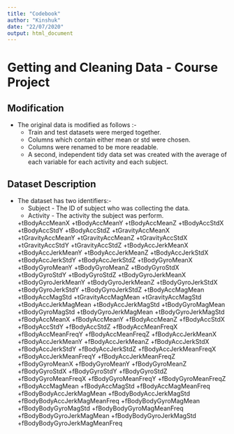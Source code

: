 ```yaml
---
title: "Codebook"
author: "Kinshuk"
date: "22/07/2020"
output: html_document
---
```


# Getting and Cleaning Data - Course Project

## Modification

* The original data is modified as follows :-
  + Train and test datasets were merged together.
  + Columns which contain either mean or std were chosen.
  + Columns were renamed to be more readable.
  + A second, independent tidy data set was created with the average of each variable for each activity and each subject.
  
## Dataset Description

* The dataset has two identifiers:-
  + Subject - The ID of subject who was collecting the data.
  + Activity - The activity the subject was perform.
  
  +tBodyAccMeanX
  +tBodyAccMeanY
  +tBodyAccMeanZ
  +tBodyAccStdX
  +tBodyAccStdY
  +tBodyAccStdZ
  +tGravityAccMeanX
  +tGravityAccMeanY
  +tGravityAccMeanZ
  +tGravityAccStdX
  +tGravityAccStdY
  +tGravityAccStdZ
  +tBodyAccJerkMeanX
  +tBodyAccJerkMeanY
  +tBodyAccJerkMeanZ
  +tBodyAccJerkStdX
  +tBodyAccJerkStdY
  +tBodyAccJerkStdZ
  +tBodyGyroMeanX    
  +tBodyGyroMeanY
  +tBodyGyroMeanZ
  +tBodyGyroStdX
  +tBodyGyroStdY
  +tBodyGyroStdZ
  +tBodyGyroJerkMeanX
  +tBodyGyroJerkMeanY
  +tBodyGyroJerkMeanZ
  +tBodyGyroJerkStdX
  +tBodyGyroJerkStdY
  +tBodyGyroJerkStdZ
  +tBodyAccMagMean
  +tBodyAccMagStd
  +tGravityAccMagMean
  +tGravityAccMagStd
  +tBodyAccJerkMagMean
  +tBodyAccJerkMagStd
  +tBodyGyroMagMean
  +tBodyGyroMagStd
  +tBodyGyroJerkMagMean
  +tBodyGyroJerkMagStd
  +fBodyAccMeanX
  +fBodyAccMeanY
  +fBodyAccMeanZ
  +fBodyAccStdX
  +fBodyAccStdY
  +fBodyAccStdZ
  +fBodyAccMeanFreqX
  +fBodyAccMeanFreqY
  +fBodyAccMeanFreqZ
  +fBodyAccJerkMeanX
  +fBodyAccJerkMeanY
  +fBodyAccJerkMeanZ
  +fBodyAccJerkStdX
  +fBodyAccJerkStdY
  +fBodyAccJerkStdZ
  +fBodyAccJerkMeanFreqX
  +fBodyAccJerkMeanFreqY
  +fBodyAccJerkMeanFreqZ
  +fBodyGyroMeanX
  +fBodyGyroMeanY
  +fBodyGyroMeanZ
  +fBodyGyroStdX
  +fBodyGyroStdY
  +fBodyGyroStdZ
  +fBodyGyroMeanFreqX
  +fBodyGyroMeanFreqY
  +fBodyGyroMeanFreqZ
  +fBodyAccMagMean
  +fBodyAccMagStd
  +fBodyAccMagMeanFreq
  +fBodyBodyAccJerkMagMean
  +fBodyBodyAccJerkMagStd
  +fBodyBodyAccJerkMagMeanFreq
  +fBodyBodyGyroMagMean
  +fBodyBodyGyroMagStd
  +fBodyBodyGyroMagMeanFreq
  +fBodyBodyGyroJerkMagMean
  +fBodyBodyGyroJerkMagStd
  +fBodyBodyGyroJerkMagMeanFreq